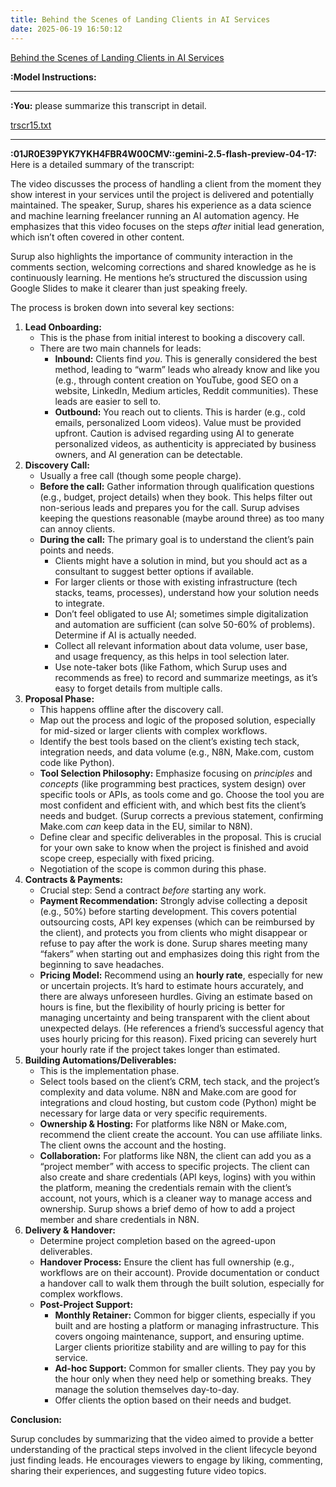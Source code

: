 ```yaml
---
title: Behind the Scenes of Landing Clients in AI Services
date: 2025-06-19 16:50:12
---
```



[Behind the Scenes of Landing Clients in AI Services](https://www.youtube.com/watch?v=hbqdxqOgfzU)

**:Model Instructions:** 

  ---

  
**:You:** please summarize this transcript in detail.

[trscr15.txt](/Users/mortenlorenzen/Desktop/trscr15.txt)

---

**:01JR0E39PYK7YKH4FBR4W00CMV::gemini-2.5-flash-preview-04-17:** Here is a detailed summary of the transcript:

The video discusses the process of handling a client from the moment they show interest in your services until the project is delivered and potentially maintained. The speaker, Surup, shares his experience as a data science and machine learning freelancer running an AI automation agency. He emphasizes that this video focuses on the steps *after* initial lead generation, which isn't often covered in other content.

Surup also highlights the importance of community interaction in the comments section, welcoming corrections and shared knowledge as he is continuously learning. He mentions he's structured the discussion using Google Slides to make it clearer than just speaking freely.

The process is broken down into several key sections:

1.  **Lead Onboarding:**
    *   This is the phase from initial interest to booking a discovery call.
    *   There are two main channels for leads:
        *   **Inbound:** Clients find *you*. This is generally considered the best method, leading to "warm" leads who already know and like you (e.g., through content creation on YouTube, good SEO on a website, LinkedIn, Medium articles, Reddit communities). These leads are easier to sell to.
        *   **Outbound:** You reach out to clients. This is harder (e.g., cold emails, personalized Loom videos). Value must be provided upfront. Caution is advised regarding using AI to generate personalized videos, as authenticity is appreciated by business owners, and AI generation can be detectable.

2.  **Discovery Call:**
    *   Usually a free call (though some people charge).
    *   **Before the call:** Gather information through qualification questions (e.g., budget, project details) when they book. This helps filter out non-serious leads and prepares you for the call. Surup advises keeping the questions reasonable (maybe around three) as too many can annoy clients.
    *   **During the call:** The primary goal is to understand the client's pain points and needs.
        *   Clients might have a solution in mind, but you should act as a consultant to suggest better options if available.
        *   For larger clients or those with existing infrastructure (tech stacks, teams, processes), understand how your solution needs to integrate.
        *   Don't feel obligated to use AI; sometimes simple digitalization and automation are sufficient (can solve 50-60% of problems). Determine if AI is actually needed.
        *   Collect all relevant information about data volume, user base, and usage frequency, as this helps in tool selection later.
        *   Use note-taker bots (like Fathom, which Surup uses and recommends as free) to record and summarize meetings, as it's easy to forget details from multiple calls.

3.  **Proposal Phase:**
    *   This happens offline after the discovery call.
    *   Map out the process and logic of the proposed solution, especially for mid-sized or larger clients with complex workflows.
    *   Identify the best tools based on the client's existing tech stack, integration needs, and data volume (e.g., N8N, Make.com, custom code like Python).
    *   **Tool Selection Philosophy:** Emphasize focusing on *principles* and *concepts* (like programming best practices, system design) over specific tools or APIs, as tools come and go. Choose the tool you are most confident and efficient with, and which best fits the client's needs and budget. (Surup corrects a previous statement, confirming Make.com *can* keep data in the EU, similar to N8N).
    *   Define clear and specific deliverables in the proposal. This is crucial for your own sake to know when the project is finished and avoid scope creep, especially with fixed pricing.
    *   Negotiation of the scope is common during this phase.

4.  **Contracts & Payments:**
    *   Crucial step: Send a contract *before* starting any work.
    *   **Payment Recommendation:** Strongly advise collecting a deposit (e.g., 50%) before starting development. This covers potential outsourcing costs, API key expenses (which can be reimbursed by the client), and protects you from clients who might disappear or refuse to pay after the work is done. Surup shares meeting many "fakers" when starting out and emphasizes doing this right from the beginning to save headaches.
    *   **Pricing Model:** Recommend using an **hourly rate**, especially for new or uncertain projects. It's hard to estimate hours accurately, and there are always unforeseen hurdles. Giving an estimate based on hours is fine, but the flexibility of hourly pricing is better for managing uncertainty and being transparent with the client about unexpected delays. (He references a friend's successful agency that uses hourly pricing for this reason). Fixed pricing can severely hurt your hourly rate if the project takes longer than estimated.

5.  **Building Automations/Deliverables:**
    *   This is the implementation phase.
    *   Select tools based on the client's CRM, tech stack, and the project's complexity and data volume. N8N and Make.com are good for integrations and cloud hosting, but custom code (Python) might be necessary for large data or very specific requirements.
    *   **Ownership & Hosting:** For platforms like N8N or Make.com, recommend the client create the account. You can use affiliate links. The client owns the account and the hosting.
    *   **Collaboration:** For platforms like N8N, the client can add you as a "project member" with access to specific projects. The client can also create and share credentials (API keys, logins) with you within the platform, meaning the credentials remain with the client's account, not yours, which is a cleaner way to manage access and ownership. Surup shows a brief demo of how to add a project member and share credentials in N8N.

6.  **Delivery & Handover:**
    *   Determine project completion based on the agreed-upon deliverables.
    *   **Handover Process:** Ensure the client has full ownership (e.g., workflows are on their account). Provide documentation or conduct a handover call to walk them through the built solution, especially for complex workflows.
    *   **Post-Project Support:**
        *   **Monthly Retainer:** Common for bigger clients, especially if you built and are hosting a platform or managing infrastructure. This covers ongoing maintenance, support, and ensuring uptime. Larger clients prioritize stability and are willing to pay for this service.
        *   **Ad-hoc Support:** Common for smaller clients. They pay you by the hour only when they need help or something breaks. They manage the solution themselves day-to-day.
        *   Offer clients the option based on their needs and budget.

**Conclusion:**

Surup concludes by summarizing that the video aimed to provide a better understanding of the practical steps involved in the client lifecycle beyond just finding leads. He encourages viewers to engage by liking, commenting, sharing their experiences, and suggesting future video topics.

